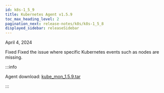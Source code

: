 ```yaml
---
id: k8s-1_5_9
title: Kubernetes Agent v1.5.9
toc_max_heading_level: 2
pagination_next: release-notes/k8s/k8s-1_5_8
displayed_sidebar: releaseSidebar
---
```


April 4, 2024

<p><Status>Fixed</Status> Fixed the issue where specific Kubernetes events such as nodes are missing.</p>

:::info

Agent download: [kube_mon_1.5.9.tar](https://repo.whatap.io/docker/kube_mon_1.5.9.tar)

:::
